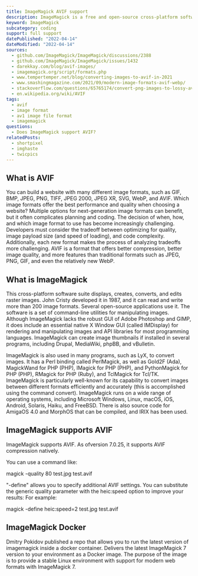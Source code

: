 ```yaml
---
title: ImageMagick AVIF support
description: ImageMagick is a free and open-source cross-platform software suite for images.
keyword: ImageMagick
subcategory: coding
support: full support
datePublished: "2022-04-14"
dateModified: "2022-04-14"
sources:
  - github.com/ImageMagick/ImageMagick/discussions/2388
  - github.com/ImageMagick/ImageMagick/issues/1432
  - darekkay.com/blog/avif-images/
  - imagemagick.org/script/formats.php
  - www.tempertemper.net/blog/converting-images-to-avif-in-2021
  - www.smashingmagazine.com/2021/09/modern-image-formats-avif-webp/
  - stackoverflow.com/questions/65765174/convert-png-images-to-lossy-avif
  - en.wikipedia.org/wiki/AVIF
tags:
  - avif
  - image format
  - av1 image file format
  - imagemagick
questions:
  - Does ImageMagick support AVIF?
relatedPosts:
  - shortpixel
  - imghaste
  - twicpics
---
```


## What is AVIF

You can build a website with many different image formats, such as GIF, BMP, JPEG, PNG, TIFF, JPEG 2000, JPEG XR, SVG, WebP, and AVIF. Which image formats offer the best performance and quality when choosing a website? Multiple options for next-generation image formats can benefit, but it often complicates planning and coding. The decision of when, how, and which image format to use has become increasingly challenging. Developers must consider the tradeoff between optimizing for quality, image payload size (and speed of loading), and code complexity. Additionally, each new format makes the process of analyzing tradeoffs more challenging. AVIF is a format that offers better compression, better image quality, and more features than traditional formats such as JPEG, PNG, GIF, and even the relatively new WebP.

## What is ImageMagick

This cross-platform software suite displays, creates, converts, and edits raster images. John Cristy developed it in 1987, and it can read and write more than 200 image formats. Several open-source applications use it. The software is a set of command-line utilities for manipulating images. Although ImageMagick lacks the robust GUI of Adobe Photoshop and GIMP, it does include an essential native X Window GUI (called IMDisplay) for rendering and manipulating images and API libraries for most programming languages. ImageMagick can create image thumbnails if installed in several programs, including Drupal, MediaWiki, phpBB, and vBulletin.

ImageMagick is also used in many programs, such as LyX, to convert images. It has a Perl binding called PerlMagick, as well as Gold2F (Ada), MagickWand for PHP (PHP), IMagick for PHP (PHP), and PythonMagick for PHP (PHP), RMagick for PHP (Ruby), and TclMagick for Tcl/TK. ImageMagick is particularly well-known for its capability to convert images between different formats efficiently and accurately (this is accomplished using the command convert). ImageMagick runs on a wide range of operating systems, including Microsoft Windows, Linux, macOS, iOS, Android, Solaris, Haiku, and FreeBSD. There is also source code for AmigaOS 4.0 and MorphOS that can be compiled, and IRIX has been used.

## ImageMagick supports AVIF

ImageMagick supports AVIF. As ofversion 7.0.25, it supports AVIF compression natively.

You can use a command like:

magick -quality 80 test.jpg test.avif

"-define" allows you to specify additional AVIF settings. You can substitute the generic quality parameter with the heic:speed option to improve your results: For example:

magick -define heic:speed=2 test.jpg test.avif

## ImageMagick Docker

Dmitry Pokidov published a repo that allows you to run the latest version of imagemagick inside a docker container. Delivers the latest ImageMagick 7 version to your environment as a Docker image. The purpose of the image is to provide a stable Linux environment with support for modern web formats with ImageMagick 7.
